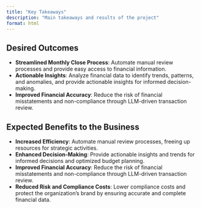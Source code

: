 ```yaml
---
title: "Key Takeaways"
description: "Main takeaways and results of the project"
format: html
---
```


## Desired Outcomes
- **Streamlined Monthly Close Process**: Automate manual review processes and provide easy access to financial information.
- **Actionable Insights**: Analyze financial data to identify trends, patterns, and anomalies, and provide actionable insights for informed decision-making.
- **Improved Financial Accuracy**: Reduce the risk of financial misstatements and non-compliance through LLM-driven transaction review.

## Expected Benefits to the Business
- **Increased Efficiency**: Automate manual review processes, freeing up resources for strategic activities.
- **Enhanced Decision-Making**: Provide actionable insights and trends for informed decisions and optimized budget planning.
- **Improved Financial Accuracy**: Reduce the risk of financial misstatements and non-compliance through LLM-driven transaction review.
- **Reduced Risk and Compliance Costs**: Lower compliance costs and protect the organization's brand by ensuring accurate and complete financial data.


